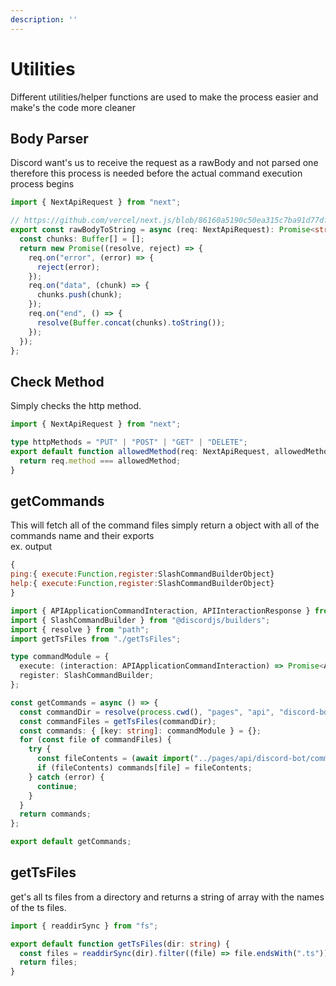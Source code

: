 ---
description: ''
---

# Utilities

Different utilities/helper functions are used to make the process easier and make's the code more cleaner

## Body Parser

Discord want's us to receive the request as a rawBody and not parsed one therefore this process is needed before the actual command execution process begins

```ts
import { NextApiRequest } from "next";

// https://github.com/vercel/next.js/blob/86160a5190c50ea315c7ba91d77dfb51c42bc65f/test/integration/api-support/pages/api/no-parsing.js
export const rawBodyToString = async (req: NextApiRequest): Promise<string> => {
  const chunks: Buffer[] = [];
  return new Promise((resolve, reject) => {
    req.on("error", (error) => {
      reject(error);
    });
    req.on("data", (chunk) => {
      chunks.push(chunk);
    });
    req.on("end", () => {
      resolve(Buffer.concat(chunks).toString());
    });
  });
};
```

## Check Method

Simply checks the http method.

```ts
import { NextApiRequest } from "next";

type httpMethods = "PUT" | "POST" | "GET" | "DELETE";
export default function allowedMethod(req: NextApiRequest, allowedMethod: httpMethods) {
  return req.method === allowedMethod;
}
```

## getCommands

This will fetch all of the command files simply return a object with all of the commands name and their exports <br/>
ex. output

```js
{
ping:{ execute:Function,register:SlashCommandBuilderObject}
help:{ execute:Function,register:SlashCommandBuilderObject}
}
```

```ts
import { APIApplicationCommandInteraction, APIInteractionResponse } from "discord-api-types/v10";
import { SlashCommandBuilder } from "@discordjs/builders";
import { resolve } from "path";
import getTsFiles from "./getTsFiles";

type commandModule = {
  execute: (interaction: APIApplicationCommandInteraction) => Promise<APIInteractionResponse>;
  register: SlashCommandBuilder;
};

const getCommands = async () => {
  const commandDir = resolve(process.cwd(), "pages", "api", "discord-bot", "commands");
  const commandFiles = getTsFiles(commandDir);
  const commands: { [key: string]: commandModule } = {};
  for (const file of commandFiles) {
    try {
      const fileContents = (await import("../pages/api/discord-bot/commands/" + file)) as commandModule;
      if (fileContents) commands[file] = fileContents;
    } catch (error) {
      continue;
    }
  }
  return commands;
};

export default getCommands;
```

## getTsFiles

get's all ts files from a directory and returns a string of array with the names of the ts files.

```ts
import { readdirSync } from "fs";

export default function getTsFiles(dir: string) {
  const files = readdirSync(dir).filter((file) => file.endsWith(".ts"));
  return files;
}
```
